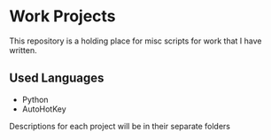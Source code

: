 # Work Projects

This repository is a holding place for misc scripts for work that I have written.


## Used Languages

* Python
* AutoHotKey


Descriptions for each project will be in their separate folders
